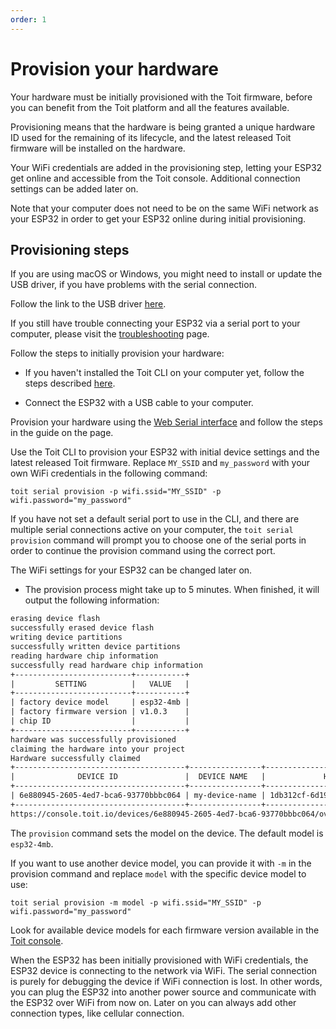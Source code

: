 ```yaml
---
order: 1
---
```


# Provision your hardware

Your hardware must be initially provisioned with the Toit firmware, before you can benefit from the Toit platform and all the features available.

Provisioning means that the hardware is being granted a unique hardware ID used for the remaining of its lifecycle,
and the latest released Toit firmware will be installed on the hardware.

Your WiFi credentials are added in the provisioning step, letting your ESP32 get online and accessible from the Toit console. Additional connection settings can be added later on.

<Note>

Note that your computer does not need to be on the same WiFi network as your ESP32 in order to get your ESP32 online during initial provisioning.

</Note>

## Provisioning steps

<Note type="warning" title="Install USB driver">

If you are using macOS or Windows, you might need to install or update the USB driver, if you have problems with the serial connection.

Follow the link to the USB driver [here](https://www.silabs.com/developers/usb-to-uart-bridge-vcp-drivers).

If you still have trouble connecting your ESP32 via a serial port to your computer, please visit the [troubleshooting](../serialport) page.

</Note>

Follow the steps to initially provision your hardware:

- If you haven't installed the Toit CLI on your computer yet, follow the steps described [here](../../installation).

- Connect the ESP32 with a USB cable to your computer.

<Tabs>
<Tab label="Console">

Provision your hardware using the [Web Serial interface](https://console.toit.io/serial) and follow the steps in the guide on the page.

</Tab>
<Tab label="CLI">

Use the Toit CLI to provision your ESP32 with initial device settings and the latest released Toit firmware.
Replace `MY_SSID` and `my_password` with your own WiFi credentials in the following command:

```shell
toit serial provision -p wifi.ssid="MY_SSID" -p wifi.password="my_password"
```

<Note title="Pro-tip">

If you have not set a default serial port to use in the CLI, and there are multiple serial connections active on your computer, the `toit serial provision` command will prompt you to choose one of
the serial ports in order to continue the provision command using the correct port.

</Note>

The WiFi settings for your ESP32 can be changed later on.

- The provision process might take up to 5 minutes. When finished, it will output the following information:

```txt
erasing device flash
successfully erased device flash
writing device partitions
successfully written device partitions
reading hardware chip information
successfully read hardware chip information
+--------------------------+-----------+
|         SETTING          |   VALUE   |
+--------------------------+-----------+
| factory device model     | esp32-4mb |
| factory firmware version | v1.0.3    |
| chip ID                  |           |
+--------------------------+-----------+
hardware was successfully provisioned
claiming the hardware into your project
Hardware successfully claimed
+--------------------------------------+----------------+--------------------------------------+
|              DEVICE ID               |  DEVICE NAME   |             HARDWARE ID              |
+--------------------------------------+----------------+--------------------------------------+
| 6e880945-2605-4ed7-bca6-93770bbbc064 | my-device-name | 1db312cf-6d19-4c16-84d7-6b7f32b36da1 |
+--------------------------------------+----------------+--------------------------------------+
https://console.toit.io/devices/6e880945-2605-4ed7-bca6-93770bbbc064/overview
```

<Note title="Device models">

The `provision` command sets the model on the device. The default model is `esp32-4mb`.

If you want to use another device model, you can provide it with `-m` in the provision command and replace `model` with the specific device model to use:

```shell
toit serial provision -m model -p wifi.ssid="MY_SSID" -p wifi.password="my_password"
```

Look for available device models for each firmware version available in the
[Toit console](https://console.toit.io/project/firmware).

</Note>

</Tab>
</Tabs>

<Note>

When the ESP32 has been initially provisioned with WiFi credentials, the ESP32 device is connecting to the network via WiFi.
The serial connection is purely for debugging the device if WiFi connection is lost.
In other words, you can plug the ESP32 into another power source and communicate with the ESP32 over WiFi from now on.
Later on you can always add other connection types, like cellular connection.

</Note>
